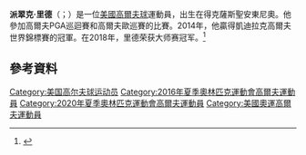 {{expand|time=2015-11-22T03:04:03+00:00}}
{{Infobox golfer
| name              = 派翠克·里德
| image             = Patrick Reed in 2007.png
| image_size        = <!-- e.g. 250px (default is 200px) -->
| caption           = 
| fullname          = Patrick Nathaniel Reed
| nickname          = Captain America <ref>{{cite web|url=http://www.golf.com/tour-news/2017/06/17/patrick-reed-captain-america-channeling-ryder-cup-superpowers-us-open|title=Patrick Reed, aka Captain America, channeling his Ryder Cup superpowers at the Open|publisher=|accessdate=2018-04-09|archive-date=2018-07-13|archive-url=https://web.archive.org/web/20180713232620/http://www.golf.com/tour-news/2017/06/17/patrick-reed-captain-america-channeling-ryder-cup-superpowers-us-open|dead-url=no}}</ref>
| birth_date        = {{Birth date and age|1990|8|5}}
| birth_place       = [[美國|美國]][[德克薩斯州|德克薩斯州]][[聖安東尼奧|聖安東尼奧]]
| death_date        = <!-- {{Death date and age|YYYY|MM|DD|1990|8|5}} -->
| death_place       = 
| height            = {{height|ft=6|in=0}}
| weight            = {{convert|200|lb|kg st|abbr=on}}
| nationality       = {{USA}}
| residence         = [[德克薩斯州|德克薩斯州]][[斯普林|斯普林]]
| spouse            = Justine Karain Reed
| partner           = 
| children          = 2 <!--Windsor-Wells-->
| college           = [[喬治亞大學|喬治亞大學]]<br>{{link-en|奥古斯塔大學|Augusta University}}
| yearpro           = 2011年
| retired           = <!-- Year retired -->
| tour              = [[PGA巡迴賽|PGA巡迴賽]]<br/>[[歐洲巡迴賽|歐洲巡迴賽]]
| extour            = 
| prowins           = 6
| pgawins           = 6
| eurowins          = 1
| japwins           = <!-- Number of Japan Golf Tour wins -->
| asiawins          = <!-- Number of Asian Tour wins -->
| sunwins           = <!-- Number of Sunshine Tour wins -->
| auswins           = <!-- Number of PGA Tour of Australasia wins -->
| nwidewins         = <!-- Number of Web.com Tour wins -->
| chalwins          = <!-- Number of Challenge Tour wins -->
| champwins         = <!-- Number of Champions Tour wins -->
| seneurowins       = <!-- Number of European Seniors Tour wins -->
| otherwins         = <!-- Number of Other wins -->
| majorwins         = 1
| masters           = '''冠軍''': [[2018_Masters_Tournament|2018]]
| usopen            = T13: 2017
| open              = T12: 2016
| pga               = T2: [[2017_PGA_Championship|2017]]
| wghofid           = <!-- World Golf Hall of Fame member ID -->
| wghofyear         = <!-- World Golf Hall of Fame year inducted -->
| award1            = <!-- Achievement or award details -->
| year1             = <!-- Year(s) of achievement or award -->
| award2            = 
| year2             = 
| awardssection     = <!-- location of awards page or section -->
}}
'''派翠克·里德'''（{{lang-en|Patrick Reed}}；{{bd|1990年|8月5日}}）是一位[[美國|美國]][[高爾夫球|高爾夫球]]運動員，出生在得克薩斯聖安東尼奧。他參加高爾夫PGA巡迴賽和高爾夫歐巡賽的比賽。2014年，他贏得凱迪拉克高爾夫世界錦標賽的冠軍。在2018年，里德荣获大师赛冠军。<ref>{{cite news |url=http://espn.go.com/golf/story/_/id/10580062/patrick-reed-wins-wgc-cadillac-championship-tiger-woods-fades-78 |title=Patrick Reed: Youngest WGC winner |work=ESPN |agency=Associated Press |date=March 9, 2014 |accessdate=2015-11-22 |archive-date=2015-08-09 |archive-url=https://web.archive.org/web/20150809035344/http://espn.go.com/golf/story/_/id/10580062/patrick-reed-wins-wgc-cadillac-championship-tiger-woods-fades-78 |dead-url=no }}</ref>

==參考資料==
{{Reflist}}

{{DEFAULTSORT: Reed, Patrick}}
[[Category:美国高尔夫球运动员|Category:美国高尔夫球运动员]]
[[Category:2016年夏季奧林匹克運動會高爾夫運動員|Category:2016年夏季奧林匹克運動會高爾夫運動員]]
[[Category:2020年夏季奧林匹克運動會高爾夫運動員|Category:2020年夏季奧林匹克運動會高爾夫運動員]]
[[Category:美國奧運高爾夫運動員|Category:美國奧運高爾夫運動員]]